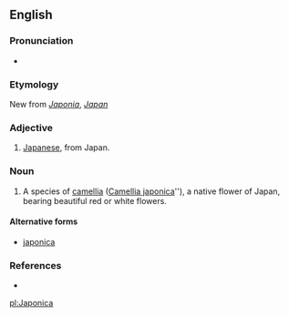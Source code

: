{{also|japonica}}
==English==

===Pronunciation===
* {{a|US}} {{IPA|/dʒə.ˈpɑn.ɪ.ˌkə/}}

===Etymology===
New {{etyl|la|en}} from ''[[Japonia]]'', ''[[Japan]]''

===Adjective===
{{en-adj|-}}

# [[Japanese]], from Japan.

===Noun===
{{en-noun|-}}

# {{context|dated|lang=en}} A species of [[camellia]] ([[Camellia japonica]]''), a native flower of Japan, bearing beautiful red or white flowers.

====Alternative forms====
* [[japonica]]

===References===
* {{R:Webster 1913}}

[[pl:Japonica]]